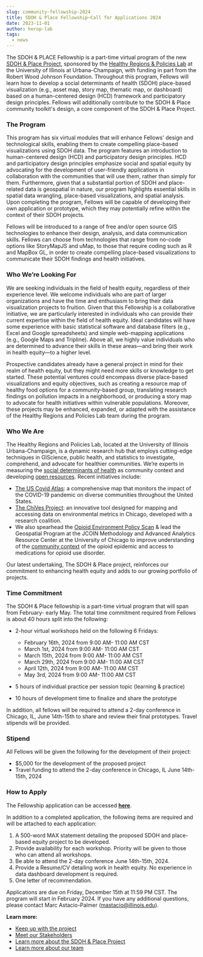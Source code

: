 ```yaml
---
slug: community-fellowship-2024
title: SDOH & Place Fellowship—Call for Applications 2024
date: 2023-11-01
author: herop-lab
tags:
  - news
---
```

The SDOH & PLACE Fellowship is a part-time virtual program of the new [SDOH & Place Project](http://www.sdohplace.org), sponsored by the [Healthy Regions & Policies Lab](https://healthyregions.org/) at the University of Illinois at Urbana-Champaign, with funding in part from the Robert Wood Johnson Foundation. Throughout this program, Fellows will learn how to develop a social determinants of health (SDOH) place-based visualization (e.g., asset map, story map, thematic map, or dashboard) based on a human-centered design (HCD) framework and participatory design principles. Fellows will additionally contribute to the SDOH & Place community toolkit's design, a core component of the SDOH & Place Project.

### The Program

This program has six virtual modules that will enhance Fellows' design and technological skills, enabling them to create compelling place-based visualizations using SDOH data. The program features an introduction to human-centered design (HCD) and participatory design principles. HCD and participatory design principles emphasize social and spatial equity by advocating for the development of user-friendly applications in collaboration with the communities that will use them, rather than simply for them. Furthermore, given that a substantial portion of SDOH and place-related data is geospatial in nature, our program highlights essential skills in spatial data wrangling, place-based visualizations, and spatial analysis. Upon completing the program, Fellows will be capable of developing their own application or prototype, which they may potentially refine within the context of their SDOH projects.

Fellows will be introduced to a range of free and/or open source GIS technologies to enhance their design, analysis, and data communication skills. Fellows can choose from technologies that range from no-code options like StoryMapJS and uMap, to those that require coding such as R and MapBox GL, in order to create compelling place-based visualizations to communicate their SDOH findings and health initiatives.

### Who We’re Looking For

We are seeking individuals in the field of health equity, regardless of their experience level. We welcome individuals who are part of larger organizations and have the time and enthusiasm to bring their data visualization projects to fruition. Given that this Fellowship is a collaborative initiative, we are particularly interested in individuals who can provide their current expertise within the field of health equity. Ideal candidates will have some experience with basic statistical software and database filters (e.g., Excel and Google spreadsheets) and simple web-mapping applications (e.g., Google Maps and Tripline). Above all, we highly value individuals who are determined to advance their skills in these areas—and bring their work in health equity—to a higher level.

Prospective candidates already have a general project in mind for their realm of health equity, but they might need more skills or knowledge to get started. These potential ventures could encompass diverse place-based visualizations and equity objectives, such as creating a resource map of healthy food options for a community-based group, translating research findings on pollution impacts in a neighborhood, or producing a story map to advocate for health initiatives within vulnerable populations. Moreover, these projects may be enhanced, expanded, or adapted with the assistance of the Healthy Regions and Policies Lab team during the program.

### Who We Are

The Healthy Regions and Policies Lab, located at the University of Illinois Urbana-Champaign, is a dynamic research hub that employs cutting-edge techniques in GIScience, public health, and statistics to investigate, comprehend, and advocate for healthier communities. We’re experts in measuring the [social determinants of health](https://jamanetwork.com/journals/jamanetworkopen/fullarticle/2759757) as community context and developing [open resources](https://healthyregions.org/resources/). Recent initiatives include:

* [The US Covid Atlas](https://uscovidatlas.org/): a comprehensive map that monitors the impact of the COVID-19 pandemic on diverse communities throughout the United States.
* [The ChiVes Project](https://chichives.com/): an innovative tool designed for mapping and accessing data on environmental metrics in Chicago, developed with a research coalition. 
* We also spearhead the [Opioid Environment Policy Scan](https://oeps.healthyregions.org/) & lead the Geospatial Program at the JCOIN Methodology and Advanced Analytics Resource Center at the University of Chicago to improve understanding of the [community context](https://jamanetwork.com/journals/jamanetworkopen/fullarticle/2791296) of the opioid epidemic and access to medications for opioid use disorder. 

Our latest undertaking, The SDOH & Place project, reinforces our commitment to enhancing health equity and adds to our growing portfolio of projects. 

### Time Commitment

The SDOH & Place fellowship is a part-time virtual program that will span from February- early May. The total time commitment required from Fellows is about 40 hours split into the following:

* 2-hour virtual workshops held on the following 6 Fridays:

  * February 16th, 2024 from 9:00 AM- 11:00 AM CST
  * March 1st, 2024 from 9:00 AM- 11:00 AM CST
  * March 15th, 2024 from 9:00 AM- 11:00 AM CST
  * March 29th, 2024 from 9:00 AM- 11:00 AM CST
  * April 12th, 2024 from 9:00 AM- 11:00 AM CST
  * May 3rd, 2024 from 9:00 AM- 11:00 AM CST
* 5 hours of individual practice per session topic (learning & practice) 
* 10 hours of development time to finalize and share the prototype

In addition, all fellows will be required to attend a 2-day conference in Chicago, IL, June 14th-15th to share and review their final prototypes. Travel stipends will be provided.

### Stipend

All Fellows will be given the following for the development of their project:

* $5,000 for the development of the proposed project
* Travel funding to attend the 2-day conference in Chicago, IL June 14th-15th, 2024

### How to Apply

The Fellowship application can be accessed **[here](https://forms.illinois.edu/sec/1820267480)**.

In addition to a completed application, the following items are required and will be attached to each application:

1. A 500-word MAX statement detailing the proposed SDOH and place-based equity project to be developed.
2. Provide availability for each workshop. Priority will be given to those who can attend all workshops.
3. Be able to attend the 2-day conference June 14th-15th, 2024.
4. Provide a Resume/CV detailing work in health equity. No experience in data dashboard development is required.
5. One letter of recommendation.

Applications are due on Friday, December 15th at 11:59 PM CST. The program will start in February 2024. If you have any additional questions, please contact Marc Astacio-Palmer (mastacio@illinois.edu). 

**Learn more:**

* [Keep up with the project](https://sdohplace.org/news)
* [Meet our Stakeholders](https://sdohplace.org/news/introducing-our-advisory-boards)
* [Learn more about the SDOH & Place Project](https://sdohplace.org/news/introducing-the-sdoh-place-project)
* [Learn more about our team](https://sdohplace.org/about)